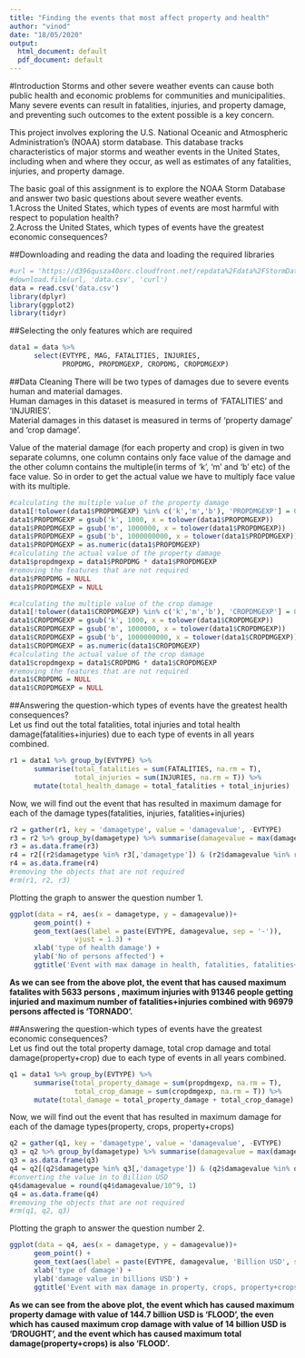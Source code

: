 ```yaml
---
title: "Finding the events that most affect property and health"
author: "vinod"
date: "18/05/2020"
output:
  html_document: default
  pdf_document: default
---
```

#Introduction
Storms and other severe weather events can cause both public health and economic problems for communities and municipalities. Many severe events can result in fatalities, injuries, and property damage, and preventing such outcomes to the extent possible is a key concern.  

This project involves exploring the U.S. National Oceanic and Atmospheric Administration's (NOAA) storm database. This database tracks characteristics of major storms and weather events in the United States, including when and where they occur, as well as estimates of any fatalities, injuries, and property damage.  

The basic goal of this assignment is to explore the NOAA Storm Database and answer two basic questions about severe weather events.  
1.Across the United States, which types of events are most harmful with respect to population health?  
2.Across the United States, which types of events have the greatest economic consequences?

##Downloading and reading the data and loading the required libraries
```r
#url = 'https://d396qusza40orc.cloudfront.net/repdata%2Fdata%2FStormData.csv.bz2'
#download.file(url, 'data.csv', 'curl')
data = read.csv('data.csv')
library(dplyr)
library(ggplot2)
library(tidyr)
```

##Selecting the only features which are required
```r
data1 = data %>% 
      select(EVTYPE, MAG, FATALITIES, INJURIES, 
             PROPDMG, PROPDMGEXP, CROPDMG, CROPDMGEXP)
```

##Data Cleaning
There will be two types of damages due to severe events human and material damages.  
Human damages in this dataset is measured in terms of 'FATALITIES' and 'INJURIES'.  
Material damages in this dataset is measured in terms of 'property damage' and 'crop damage'.  

Value of the material damage (for each property and crop) is given in two separate columns, one column contains only face value of the damage and the other column contains the multiple(in terms of 'k', 'm' and 'b' etc) of the face value. So in order to get the actual value we have to multiply face value with its multiple.
```r
#calculating the multiple value of the property damage
data1[!tolower(data1$PROPDMGEXP) %in% c('k','m','b'), 'PROPDMGEXP'] = 0
data1$PROPDMGEXP = gsub('k', 1000, x = tolower(data1$PROPDMGEXP))
data1$PROPDMGEXP = gsub('m', 1000000, x = tolower(data1$PROPDMGEXP))
data1$PROPDMGEXP = gsub('b', 1000000000, x = tolower(data1$PROPDMGEXP))
data1$PROPDMGEXP = as.numeric(data1$PROPDMGEXP)
#calculating the actual value of the property damage
data1$propdmgexp = data1$PROPDMG * data1$PROPDMGEXP
#removing the features that are not required
data1$PROPDMG = NULL
data1$PROPDMGEXP = NULL

#calculating the multiple value of the crop damage
data1[!tolower(data1$CROPDMGEXP) %in% c('k','m','b'), 'CROPDMGEXP'] = 0
data1$CROPDMGEXP = gsub('k', 1000, x = tolower(data1$CROPDMGEXP))
data1$CROPDMGEXP = gsub('m', 1000000, x = tolower(data1$CROPDMGEXP))
data1$CROPDMGEXP = gsub('b', 1000000000, x = tolower(data1$CROPDMGEXP))
data1$CROPDMGEXP = as.numeric(data1$CROPDMGEXP)
#calculating the actual value of the crop damage
data1$cropdmgexp = data1$CROPDMG * data1$CROPDMGEXP
#removing the features that are not required
data1$CROPDMG = NULL
data1$CROPDMGEXP = NULL
```

##Answering the question-which types of events have the greatest health consequences?  
Let us find out the total fatalities, total injuries and total health damage(fatalities+injuries) due to each type of events in all years combined.
```r
r1 = data1 %>% group_by(EVTYPE) %>% 
      summarise(total_fatalities = sum(FATALITIES, na.rm = T),
                total_injuries = sum(INJURIES, na.rm = T)) %>%
      mutate(total_health_damage = total_fatalities + total_injuries)
```


Now, we will find out the event that has resulted in maximum damage for each of the damage types(fatalities, injuries, fatalities+injuries)
```r
r2 = gather(r1, key = 'damagetype', value = 'damagevalue', -EVTYPE)
r3 = r2 %>% group_by(damagetype) %>% summarise(damagevalue = max(damagevalue))
r3 = as.data.frame(r3)
r4 = r2[(r2$damagetype %in% r3[,'damagetype']) & (r2$damagevalue %in% r3[,'damagevalue']),]
r4 = as.data.frame(r4)
#removing the objects that are not required
#rm(r1, r2, r3)
```

Plotting the graph to answer the question number 1.
```r
ggplot(data = r4, aes(x = damagetype, y = damagevalue))+
      geom_point() +
      geom_text(aes(label = paste(EVTYPE, damagevalue, sep = '-')), 
                vjust = 1.3) +
      xlab('type of health damage') +
      ylab('No of persons affected') +
      ggtitle('Event with max damage in health, fatalities, fatalities+health')
```

**As we can see from the above plot, the event that has caused maximum fatalites with 5633 persons , maximum injuries with 91346 people getting injuried and maximum number of fatalities+injuries combined with 96979 persons affected is 'TORNADO'.**

##Answering the question-which types of events have the greatest economic consequences?  
Let us find out the total property damage, total crop damage and total damage(property+crop) due to each type of events in all years combined.
```r
q1 = data1 %>% group_by(EVTYPE) %>% 
      summarise(total_property_damage = sum(propdmgexp, na.rm = T),
                total_crop_damage = sum(cropdmgexp, na.rm = T)) %>%
      mutate(total_damage = total_property_damage + total_crop_damage)
```

Now, we will find out the event that has resulted in maximum damage for each of the damage types(property, crops, property+crops)
```r
q2 = gather(q1, key = 'damagetype', value = 'damagevalue', -EVTYPE)
q3 = q2 %>% group_by(damagetype) %>% summarise(damagevalue = max(damagevalue))
q3 = as.data.frame(q3)
q4 = q2[(q2$damagetype %in% q3[,'damagetype']) & (q2$damagevalue %in% q3[,'damagevalue']),]
#converting the value in to Billion USD
q4$damagevalue = round(q4$damagevalue/10^9, 1)
q4 = as.data.frame(q4)
#removing the objects that are not required
#rm(q1, q2, q3)
```

Plotting the graph to answer the question number 2.
```r
ggplot(data = q4, aes(x = damagetype, y = damagevalue))+
      geom_point() +
      geom_text(aes(label = paste(EVTYPE, damagevalue, 'Billion USD', sep = '-')), vjust = 1.3) +
      xlab('type of damage') +
      ylab('damage value in billions USD') +
      ggtitle('Event with max damage in property, crops, property+crops')
```

**As we can see from the above plot,  the event which has caused maximum property damage with value of 144.7 billion USD is 'FLOOD', the even which has caused maximum crop damage with value of 14 billion USD is 'DROUGHT', and the event which has caused maximum total damage(property+crops) is also 'FLOOD'.**